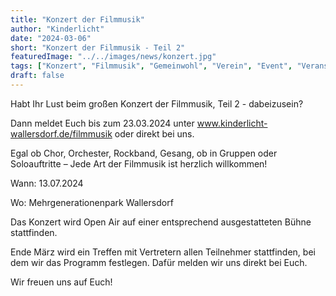```yaml
---
title: "Konzert der Filmmusik"
author: "Kinderlicht"
date: "2024-03-06"
short: "Konzert der Filmmusik - Teil 2"
featuredImage: "../../images/news/konzert.jpg"
tags: ["Konzert", "Filmmusik", "Gemeinwohl", "Verein", "Event", "Veranstaltung"]
draft: false
---
```

Habt Ihr Lust beim großen Konzert der Filmmusik, Teil 2 - dabeizusein?

Dann meldet Euch bis zum 23.03.2024 unter www.kinderlicht-wallersdorf.de/filmmusik oder direkt bei uns.

Egal ob Chor, Orchester, Rockband, Gesang, ob in Gruppen oder Soloauftritte – Jede Art der Filmmusik ist herzlich willkommen!

Wann: 13.07.2024

Wo: Mehrgenerationenpark Wallersdorf

Das Konzert wird Open Air auf einer entsprechend ausgestatteten Bühne stattfinden.

Ende März wird ein Treffen mit Vertretern allen Teilnehmer stattfinden, bei dem wir das Programm festlegen. Dafür melden wir uns direkt bei Euch.

Wir freuen uns auf Euch!
